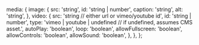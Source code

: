 
  media: {
    image: {
      src: 'string',
      id: 'string | number',
      caption: 'string',
      alt: 'string',
    },
    video: {
      src: 'string // either url or vimeo/youtube id',
      id: 'string | number',
      type: 'vimeo | youtube | undefined // if undefined, assumes CMS asset.',
      autoPlay: 'boolean',
      loop: 'boolean',
      allowFullscreen: 'boolean',
      allowControls: 'boolean',
      allowSound: 'boolean',
    },
  },
};


<Meta of={MediaStories} />

<Stack className="docs-header">
  <Title />
  <Tooltip
    anchor="bottom"
    text="Awaiting confirmation of new schema<br/> specified below. Trying out in MOF2024"
  >
    <TrafficLight YellowOn />
  </Tooltip>
</Stack>
<Subtitle>Render either image or video.</Subtitle>

<Canvas of={MediaStories.MediaImage} story={{ height: 300 }} />

<br />

## Proposed new schema;

We're currently assessing the data schema for this component going forward. It's currently aligned with Zaha's back end, but
the proposed schema is below;

<ShowJSON data={proposedSchema} collapsed={false} />

<br />

## Props

<Controls exclude={['style']} />

<br />

## Stories

### Media - Image

Images are rendered with Next's Image component and are rendered **responsive** by default. Meaning they will fill the specified container.
This comes in handy in responsive layouts and prevents content layout shift.

One thing to note, is that due to the image component being **absolute** you'll just have to ensure that <span style={{color:"pink"}}>**.media-holder**</span> is set to responsive. Generally a global utility class sets this for us.

The image component is processed by the **useImageOptimser** hook and also features a server action to fetch a blurred placeholder image.
To disable this behaviour, set the **disablePlaceholder** prop to true.

<Canvas of={MediaStories.MediaImage} sourceState="shown" exclude={['style']} />
<br />
### Media - Video

Videos are fetched and rendered with
[React-Player](https://github.com/cookpete/react-player). Currently if
**allowFullscreen** is set to true, the video will be rendered in fullscreen. If
set to true, then autoPlay won't work and vice versa.

There are also a bunch of buttons that can be exposed by CSS (and assigned an SVG, for example) in the <span style={{color:"pink"}}>**.video-controls**</span> class.

<Canvas of={MediaStories.MediaVideo} sourceState="shown" exclude={['style']} />
